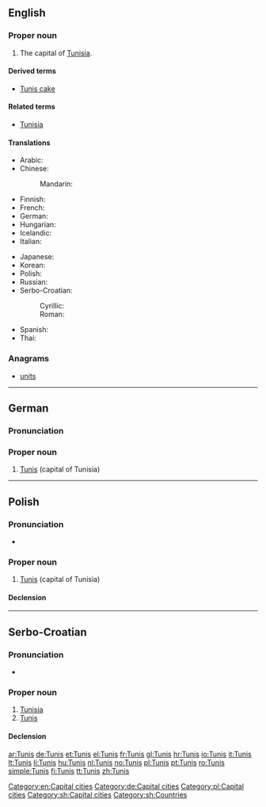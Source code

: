 {{also|Túnis}}
==English==
{{wikipedia}}

===Proper noun===
{{en-proper noun}}

# The capital of [[Tunisia]].

====Derived terms====
* [[Tunis cake]]

====Related terms====
* [[Tunisia]]

====Translations====
{{trans-top|capital of Tunisia}}
* Arabic: {{t+|ar|تونس|m|tr=tuunis}}
* Chinese:
*: Mandarin: {{t-|cmn|突尼斯|tr=Tūnísī|sc=Hani}}
* Finnish: {{t+|fi|Tunis}}
* French: {{t+|fr|Tunis|m}}
* German: {{t+|de|Tunis|n}}
* Hungarian: {{t+|hu|Tunisz}}
* Icelandic: {{t+|is|Túnis|n}}
* Italian: {{t|it|Tunisi|f}}
{{trans-mid}}
* Japanese: {{t|ja|チュニス|tr=Chunisu}}
* Korean: {{t|ko|튀니스|tr=Twiniseu|sc=Hang}}
* Polish: {{t+|pl|Tunis|m}}
* Russian: {{t-|ru|Тунис|m|tr=Tunís}}
* Serbo-Croatian:
*: Cyrillic: {{t|sh|Тунис|m|alt=Ту̀нис|sc=Cyrl|xs=Serbo-Croatian}}
*: Roman: {{t|sh|Tunis|m|alt=Tùnis|xs=Serbo-Croatian}}
* Spanish: {{t|es|Túnez}}
* Thai: {{t|th|ตูนิส|tr=Too-Nis}} <!-- please check this romanisation -->
{{trans-bottom}}

===Anagrams===
* [[units#English|units]]

[[Category:en:Capital cities]]

----

==German==
{{wikipedia|lang=de}}

===Pronunciation===
{{IPA|lang=de|[ˈtuːnɪs]}}

===Proper noun===
{{head|de|proper noun|g=n}}

# [[#English|Tunis]] (capital of Tunisia)

[[Category:de:Capital cities]]

----

==Polish==
{{wikipedia|lang=pl}}

===Pronunciation===
* {{audio|Pl-Tunis.ogg|audio}}

===Proper noun===
{{head|pl|proper noun|g=m}}

# [[#English|Tunis]] (capital of Tunisia)

====Declension====
{{pl-decl-noun-sing|Tunis|Tunisu|Tunisowi|Tunis|Tunisem|Tunisie|Tunisie}}

[[Category:pl:Capital cities]]

----

==Serbo-Croatian==

===Pronunciation===
* {{IPA|/tǔnis/|lang=sh}}

===Proper noun===
{{sh-proper noun|g=m|head=Tùnis|r|Тунис|Ту̀нис}}

# [[Tunisia]]
# [[#English|Tunis]] {{gloss|capital of Tunisia}}

====Declension====
{{sh-decl-noun-unc
|Tunis
|Tunisa
|Tunisu
|Tunis
|Tunisu
|Tunisu
|Tunisom
}}

[[Category:sh:Capital cities]]
[[Category:sh:Countries]]

[[ar:Tunis]]
[[de:Tunis]]
[[et:Tunis]]
[[el:Tunis]]
[[fr:Tunis]]
[[gl:Tunis]]
[[hr:Tunis]]
[[io:Tunis]]
[[it:Tunis]]
[[lt:Tunis]]
[[li:Tunis]]
[[hu:Tunis]]
[[nl:Tunis]]
[[no:Tunis]]
[[pl:Tunis]]
[[pt:Tunis]]
[[ro:Tunis]]
[[simple:Tunis]]
[[fi:Tunis]]
[[tt:Tunis]]
[[zh:Tunis]]